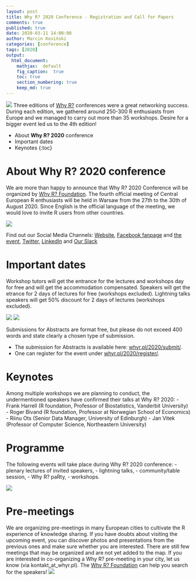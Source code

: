 ```yaml
---
layout: post
title: Why R? 2020 Conference - Registration and Call for Papers
comments: true
published: true
date: 2020-03-11 14:00:00
author: Marcin Kosiński
categories: [conference]
tags: [2020]
output:
  html_document:
    mathjax:  default
    fig_caption:  true
    toc: true
    section_numbering: true
    keep_md: true
---
```


<img src="/images/fulls/whyr2020/cover2020.jpg" class="fit image"> Three editions of [Why R?](http://whyr.pl/) conferences were a great networking success. During each edition, we gathered around 250-300 R enthusiasts from Europe and we managed to carry out more than 35 workshops. Desire for a bigger event led us to the 4th edition!

* About **Why R? 2020** conference
* Important dates
* Keynotes
{:toc}

# About **Why R? 2020** conference

We are more than happy to announce that Why R? 2020 Conference will be organized by [Why R? Foundation](http://whyr.pl/tags/#info). The fourth official meeting of Central European R enthusiasts will be held in Warsaw from the 27th to the 30th of August 2020. Since English is the official language of the meeting, we would love to invite R users from other countries. 

<img src="/images/fulls/whyr2020/onepager.jpg" class="fit image">

Find out our Social Media Channels: [Website](http://whyr.pl/2020/), [Facebook fanpage](https://www.facebook.com/whyRconf/) and [the event](https://www.facebook.com/events/338207787063345/), [Twitter](https://twitter.com/whyRconf), [LinkedIn](https://www.linkedin.com/company/why-r/) and [Our Slack](https://join.slack.com/t/whyr/shared_invite/enQtNzcwMjExODk0NzM3LTRkMjhkYzliYzc5MGJhMzRlMzc1YzM0ZWJmNjM4MGNmMmM0MzYzZWJjYjhkZWM4ODA3MGY4MTUwNmJhMGNjNmY)

# Important dates

Workshop tutors will get the entrance for the lectures and workshops day for free and will get the accommodation compensated. Speakers will get the etrance for 2 days of lectures for free (workshops excluded). Lightning talks speakers will get 50% discount for 2 days of lectures (workshops excluded).

<img src="/images/fulls/whyr2020/timeline.jpg" class="fit image">
<img src="/images/fulls/whyr2020/timeline_event.jpg" class="fit image">

Submissions for Abstracts are format free, but please do not exceed 400 words and state clearly a chosen type of submission. 

- The submission for Abstracts is available here: [whyr.pl/2020/submit/](http://2020.whyr.pl/submit/). 
- One can register for the event under [whyr.pl/2020/register/](http://2020.whyr.pl/register/).

# Keynotes

Among multiple workshops we are planning to conduct, the undermentioned speakers have confirmed their talks at Why R? 2020: 
- Frank Harrell (R foundation, Professor of Biostatistics, Vanderbit University)
- Roger Bivand (R foundation, Professor at Norwegian School of Economics)
- Riinu Ots (Senior Data Manager, University of Edinburgh)
- Jan Vitek (Professor of Computer Science, Northeastern University)

# Programme

The following events will take place during Why R? 2020 conference: 
- plenary lectures of invited speakers, 
- lightning talks, 
- community/table session, 
- Why R? paRty, 
- workshops.

<img src="/images/fulls/whyr2020/comparison.jpg" class="fit image">


# Pre-meetings

We are organizing pre-meetings in many European cities to cultivate the R experience of knowledge sharing. If you have doubts about visiting the upcoming event, you can discover photos and presentations from the previous ones and make sure whether you are interested. There are still few meetings that may be organized and are not yet added to the map. If you are interested in co-organizing a Why R? pre-meeting in your city, let us know (via kontakt_at_whyr.pl). The [Why R? Foundation](http://whyr.pl/#blog) can help you search for the speakers!
<img src="https://2020.whyr.pl/img/meetings.jpg" class="fit image">

